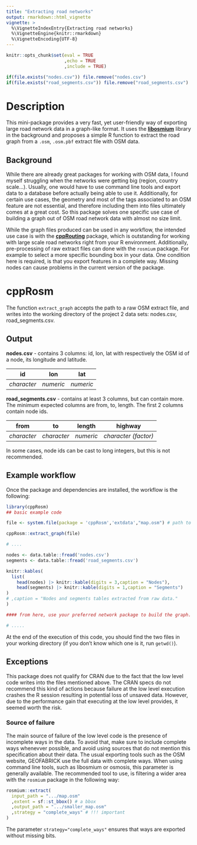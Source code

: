 ```yaml
---
title: "Extracting road networks"
output: rmarkdown::html_vignette
vignette: >
  %\VignetteIndexEntry{Extracting road networks}
  %\VignetteEngine{knitr::rmarkdown}
  %\VignetteEncoding{UTF-8}
---
```


```r

knitr::opts_chunk$set(eval = TRUE
                      ,echo = TRUE
                      ,include = TRUE)

if(file.exists("nodes.csv")) file.remove("nodes.csv")
if(file.exists("road_segments.csv")) file.remove("road_segments.csv")

```

# Description

This mini-package provides a very fast, yet user-friendly way of exporting large road network data in a graph-like format. It uses the [**libosmium**](https://osmcode.org/libosmium/index.html) library in the background and proposes a simple R function to extract the road graph from a `.osm`, `.osm.pbf` extract file with OSM data.

## Background

While there are already great packages for working with OSM data, I found myself struggling when the networks were getting big (region, country scale...). Usually, one would have to use command line tools and export data to a database before actually being able to use it. Additionally, for certain use cases, the geometry and most of the tags associated to an OSM feature are not essential, and therefore including them into files ultimately comes at a great cost. So this package solves one specific use case of building a graph out of OSM road network data with almost no size limit.

While the graph files produced can be used in any workflow, the intended use case is with the [**cppRouting**](https://github.com/vlarmet/cppRouting) package, which is outstanding for working with large scale road networks right from your R environment. Additionally, pre-processing of raw extract files can done with the `rosmium` package. For example to select a more specific bounding box in your data. One condition here is required, is that you export features in a complete way. Missing nodes can cause problems in the current version of the package.

# cppRosm

The function `extract_graph` accepts the path to a raw OSM extract file, and writes into the working directory of the project 2 data sets: nodes.csv, road_segments.csv.

## Output

**nodes.csv** - contains 3 columns: id, lon, lat with respectively the OSM id of a node, its longitude and latitude.

| **id**        | **lon**     | **lat**     |
|-----------|---------|---------|
| *character* | *numeric* | *numeric* |

**road_segments.csv** - contains at least 3 columns, but can contain more. The minimum expected columns are from, to, length. The first 2 columns contain node ids.

| **from**      | **to**        | **length**  | **highway**            |
|-----------|-----------|---------|--------------------|
| *character* | *character* | *numeric* | *character (factor)* |

In some cases, node ids can be cast to long integers, but this is not recommended.

## Example workflow

Once the package and dependencies are installed, the workflow is the following:

```r
library(cppRosm)
## basic example code

file <- system.file(package = 'cppRosm','extdata',"map.osm") # path to a local file 

cppRosm::extract_graph(file)

# .... 

nodes <- data.table::fread('nodes.csv')
segments <- data.table::fread('road_segments.csv')
```


```r

knitr::kables(
  list(
    head(nodes) |> knitr::kable(digits = 3,caption = "Nodes"),
    head(segments) |> knitr::kable(digits = 1,caption = "Segments")
)
# ,caption = "Nodes and segments tables extracted from raw data."
)

#### from here, use your preferred network package to build the graph.

# .....

```

At the end of the execution of this code, you should find the two files in your working directory (if you don't know which one is it, run `getwd()`).

## Exceptions

This package does not qualify for CRAN due to the fact that the low level code writes into the files mentioned above. The CRAN specs do not recommend this kind of actions because failure at the low level execution crashes the R session resulting in potential loss of unsaved data. However, due to the performance gain that executing at the low level provides, it seemed worth the risk. 

### Source of failure
The main source of failure of the low level code is the presence of incomplete ways in the data. To avoid that, make sure to include complete ways whenevver possible, and avoid using sources that do not mention this specification about their data. The usual exporting tools such as the OSM website, GEOFABRICK use the full data with complete ways. When using command line tools, such as libosmium or osmosis, this parameter is generally available. 
The recommended tool to use, is filtering a wider area with the `rosmium` package in the following way: 
```r
rosmium::extract(
  input_path = ".../map.osm"
  ,extent = sf::st_bbox() # a bbox
  ,output_path = ".../smaller_map.osm"
  ,strategy = "complete_ways" # !!! important
)
```
The parameter `strategy="complete_ways"` ensures that ways are exported without missing bits.




